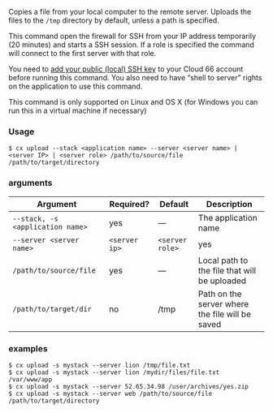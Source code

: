 Copies a file from your local computer to the remote server. Uploads the files to the `/tmp` directory by default, unless a path is specified.

This command open the firewall for SSH from your IP address temporarily (20 minutes) and starts a SSH session. If a role is specified the command will connect to the first server with that role.

You need to [add your public (local) SSH key](/docs/servers/ssh-to-server#adding-your-public-key-to-your-cloud-66-account) to your Cloud 66 account before running this command. You also need to have “shell to server” rights on the application to use this command.

This command is only supported on Linux and OS X (for Windows you can run this in a virtual machine if necessary)

### Usage

```shell
$ cx upload --stack <application name> --server <server name> | <server IP> | <server role> /path/to/source/file /path/to/target/directory
```

### arguments

| Argument | Required? | Default | Description |
|  ---  |  ---  |  ---  |  ---  |
| `--stack, -s <application name>` | yes | — | The application name |
| `--server <server name>` | `<server ip>` | `<server role>` | yes | — | Name or IP or role of the server to which the file will be uploaded |
| `/path/to/source/file` | yes | — | Local path to the file that will be uploaded |
| `/path/to/target/dir` | no | /tmp | Path on the server where the file will be saved |

### examples

```shell
$ cx upload -s mystack --server lion /tmp/file.txt
$ cx upload -s mystack --server lion /mydir/files/file.txt /var/www/app
$ cx upload -s mystack --server 52.65.34.98 /user/archives/yes.zip
$ cx upload -s mystack --server web /path/to/source/file /path/to/target/directory
```

